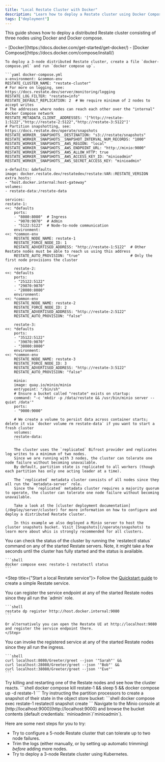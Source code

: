 ```yaml
---
title: "Local Restate Cluster with Docker"
description: "Learn how to deploy a Restate cluster using Docker Compose."
tags: ["deployment"]
---
```


This guide shows how to deploy a distributed Restate cluster consisting of three nodes using Docker and Docker compose.

<Info title="Prerequisites">
    - [Docker](https://docs.docker.com/get-started/get-docker/)
    - [Docker Compose](https://docs.docker.com/compose/install/)
</Info>

<Steps>
<Step title="Deploy the Restate cluster using Docker">

    To deploy a 3-node distributed Restate cluster, create a file `docker-compose.yml` and run `docker compose up`.

    ```yaml docker-compose.yml
    x-environment: &common-env
    RESTATE_CLUSTER_NAME: "restate-cluster"
    # For more on logging, see: https://docs.restate.dev/server/monitoring/logging
    RESTATE_LOG_FILTER: "restate=info"
    RESTATE_DEFAULT_REPLICATION: 2  # We require minimum of 2 nodes to accept writes
    # The addresses where nodes can reach each other over the "internal" Docker Compose network
    RESTATE_METADATA_CLIENT__ADDRESSES: '["http://restate-1:5122","http://restate-2:5122","http://restate-3:5122"]'
    # Partition snapshotting, see: https://docs.restate.dev/operate/snapshots
    RESTATE_WORKER__SNAPSHOTS__DESTINATION: "s3://restate/snapshots"
    RESTATE_WORKER__SNAPSHOTS__SNAPSHOT_INTERVAL_NUM_RECORDS: "1000"
    RESTATE_WORKER__SNAPSHOTS__AWS_REGION: "local"
    RESTATE_WORKER__SNAPSHOTS__AWS_ENDPOINT_URL: "http://minio:9000"
    RESTATE_WORKER__SNAPSHOTS__AWS_ALLOW_HTTP: true
    RESTATE_WORKER__SNAPSHOTS__AWS_ACCESS_KEY_ID: "minioadmin"
    RESTATE_WORKER__SNAPSHOTS__AWS_SECRET_ACCESS_KEY: "minioadmin"

    x-defaults: &defaults
    image: docker.restate.dev/restatedev/restate:VAR::RESTATE_VERSION
    extra_hosts:
    - "host.docker.internal:host-gateway"
    volumes:
    - restate-data:/restate-data

    services:
    restate-1:
    <<: *defaults
        ports:
        - "8080:8080"  # Ingress
        - "9070:9070"  # Admin
        - "5122:5122"  # Node-to-node communication
        environment:
    <<: *common-env
        RESTATE_NODE_NAME: restate-1
        RESTATE_FORCE_NODE_ID: 1
        RESTATE_ADVERTISED_ADDRESS: "http://restate-1:5122"  # Other Restate nodes must be able to reach us using this address
        RESTATE_AUTO_PROVISION: "true"                       # Only the first node provisions the cluster

        restate-2:
    <<: *defaults
        ports:
        - "25122:5122"
        - "29070:9070"
        - "28080:8080"
        environment:
    <<: *common-env
        RESTATE_NODE_NAME: restate-2
        RESTATE_FORCE_NODE_ID: 2
        RESTATE_ADVERTISED_ADDRESS: "http://restate-2:5122"
        RESTATE_AUTO_PROVISION: "false"

        restate-3:
    <<: *defaults
        ports:
        - "35122:5122"
        - "39070:9070"
        - "38080:8080"
        environment:
    <<: *common-env
        RESTATE_NODE_NAME: restate-3
        RESTATE_FORCE_NODE_ID: 3
        RESTATE_ADVERTISED_ADDRESS: "http://restate-3:5122"
        RESTATE_AUTO_PROVISION: "false"

        minio:
        image: quay.io/minio/minio
        entrypoint: "/bin/sh"
        # Ensure a bucket called "restate" exists on startup:
        command: "-c 'mkdir -p /data/restate && /usr/bin/minio server --quiet /data'"
        ports:
        - "9000:9000"

        # We create a volume to persist data across container starts; delete it via `docker volume rm restate-data` if you want to start a fresh cluster
        volumes:
        restate-data:
        ```

        The cluster uses the `replicated` Bifrost provider and replicates log writes to a minimum of two nodes.
        Since we are running with 3 nodes, the cluster can tolerate one node failure without becoming unavailable.
        By default, partition state is replicated to all workers (though each partition has only one acting leader at a time).

        The `replicated` metadata cluster consists of all nodes since they all run the `metadata-server` role.
        Since the `replicated` metadata cluster requires a majority quorum to operate, the cluster can tolerate one node failure without becoming unavailable.

        Take a look at the [cluster deployment documentation](/deploy/server/cluster) for more information on how to configure and deploy a distributed Restate cluster.

        In this example we also deployed a Minio server to host the cluster snapshots bucket. Visit [Snapshots](/operate/snapshots) to learn more about whis is strongly recommended for all clusters.
</Step>

<Step title="Check the cluster status">
    You can check the status of the cluster by running the `restatectl status` command on any of the started Restate servers.
    Note, it might take a few seconds until the cluster has fully started and the status is available.

    ```shell
    docker compose exec restate-1 restatectl status
    ```
</Step>

<Step title={"Start a local Restate service"}>
    Follow the [Quickstart guide](/quickstart) to create a simple Restate service.
</Step>

<Step title="Register the service endpoint">
    You can register the service endpoint at any of the started Restate nodes since they all run the `admin` role.

    ```shell
    restate dp register http://host.docker.internal:9080
    ```

    Or alternatively you can open the Restate UI at http://localhost:9080 and register the service endpoint there.
    </Step>

<Step title="Invoke the service">
    You can invoke the registered service at any of the started Restate nodes since they all run the ingress.

    ```shell
    curl localhost:8080/Greeter/greet --json '"Sarah"' &&
    curl localhost:28080/Greeter/greet --json '"Bob"' &&
    curl localhost:38080/Greeter/greet --json '"Eve"'
    ```
</Step>

<Step title="Kill and restart Restate servers">
    Try killing and restarting one of the Restate nodes and see how the cluster reacts.
    ```shell
    docker compose kill restate-1 &&
    sleep 5 &&
    docker compose up -d restate-1
    ```
</Step>

<Step title="Create snapshots">
    Try instructing the partition processors to create a snapshot of their state in the object store bucket:
    ```shell
    docker compose exec restate-1 restatectl snapshot create
    ```
    Navigate to the Minio console at [http://localhost:9000](http://localhost:9000) and browse the bucket contents (default credentials: `minioadmin`/`minioadmin`).
</Step>
<Step title="🎉Congratulations, you managed to run your first distributed Restate cluster and simulated some failures!"/>
</Steps>

Here are some next steps for you to try:

- Try to configure a 5-node Restate cluster that can tolerate up to two node failures.
- Trim the logs (either manually, or by setting up automatic trimming) _before_ adding more nodes.
- Try to deploy a 3-node Restate cluster using Kubernetes.
